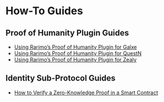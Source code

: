# How-To Guides

## Proof of Humanity Plugin Guides

- [Using Rarimo’s Proof of Humanity Plugin for Galxe](/how-to-guides/poh-galxe)
- [Using Rarimo’s Proof of Humanity Plugin for QuestN](/how-to-guides/poh-questn)
- [Using Rarimo’s Proof of Humanity Plugin for Zealy](/how-to-guides/poh-zealy)

## Identity Sub-Protocol Guides

- [How to Verify a Zero-Knowledge Proof in a Smart Contract](/how-to-guides/zkp-verification)

